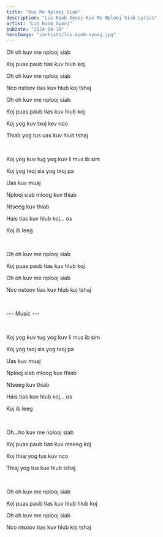 ```yaml
---
title: "Kuv Me Nplooj Siab"
description: "Lis Koob Xyooj Kuv Me Nplooj Siab Lyrics"
artist: "Lis Koob Xyooj"
pubDate: "2024-04-19"
heroImage: "/artists/lis-koob-xyooj.jpg"
---
```


Oh oh kuv me nplooj siab

Koj puas paub tias kuv hlub koj

Oh oh kuv me nplooj siab

Nco nstoov tias kuv hlub koj tshaj

Oh oh kuv me nplooj siab

Koj puas paub tias kuv hlub koj

Koj yog kuv txoj kev nco

Thiab yog tus uas kuv hlub tshaj

<br />

Koj yog kuv tug yog kuv li mus ib sim

Koj yog txoj sia yog txoj pa

Uas kuv muaj

Nplooj siab mloog kuv thiab

Ntseeg kuv thiab

Hais tias kuv hlub koj... os

Koj ib leeg

<br />

Oh oh kuv me nplooj siab

Koj puas paub tias kuv hlub koj

Oh oh kuv me nplooj siab

Nco nstoov tias kuv hlub koj tshaj

<br />

--- Music ---

<br />

Koj yog kuv tug yog kuv li mus ib sim

Koj yog txoj sia yog txoj pa

Uas kuv muaj

Nplooj siab mloog kuv thiab

Ntseeg kuv thiab

Hais tias kuv hlub koj... os

Koj ib leeg

<br />

Oh...ho kuv me nplooj siab

Koj puas paub tias kuv ntseeg koj

Koj thiaj yog tus kuv nco

Thiaj yog tus kuv hlub tshaj

<br />

Oh oh kuv me nplooj siab

Koj puas paub tias kuv hlub hlub koj

Oh oh kuv me nplooj siab

Nco ntsoov tias kuv hlub koj tshaj
